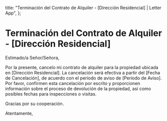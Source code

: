   title: "Terminación del Contrato de Alquiler - [Dirección Residencial] | Letter App",
};

# Terminación del Contrato de Alquiler - [Dirección Residencial]

Estimado/a Señor/Señora,

Por la presente, cancelo mi contrato de alquiler para la propiedad ubicada en [Dirección Residencial]. La cancelación será efectiva a partir del [Fecha de Cancelación], de acuerdo con el período de aviso de [Período de Aviso]. Por favor, confirmen esta cancelación por escrito y proporcionen información sobre el proceso de devolución de la propiedad, así como posibles fechas para inspecciones o visitas.

Gracias por su cooperación.

Atentamente,
